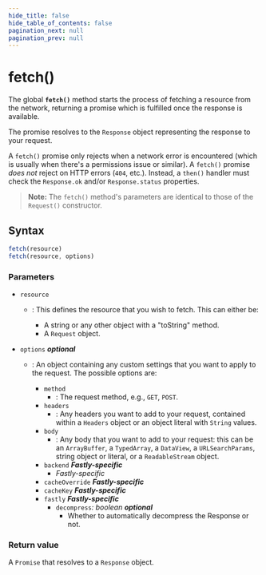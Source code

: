 ```yaml
---
hide_title: false
hide_table_of_contents: false
pagination_next: null
pagination_prev: null
---
```

# fetch()

The global **`fetch()`** method starts the process of fetching a
resource from the network, returning a promise which is fulfilled once the response is
available.

The promise resolves to the `Response` object
representing the response to your request.

A `fetch()` promise only rejects when a
network error is encountered (which is usually when there's a permissions issue or
similar). A `fetch()` promise _does
not_ reject on HTTP errors (`404`, etc.). Instead, a
`then()` handler must check the `Response.ok` and/or
`Response.status` properties.

> **Note:** The `fetch()` method's parameters are identical to
> those of the `Request()` constructor.

## Syntax

```js
fetch(resource)
fetch(resource, options)
```

### Parameters

- `resource`

  - : This defines the resource that you wish to fetch. This can either be:

    - A string or any other object with a "toString" method.
    - A `Request` object.

- `options` _**optional**_

  - : An object containing any custom settings that you want to apply to the request. The
    possible options are:

    - `method`
      - : The request method, e.g., `GET`, `POST`.
    - `headers`
      - : Any headers you want to add to your request, contained within a
        `Headers` object or an object literal with `String`
        values.
    - `body`
      - : Any body that you want to add to your request: this can be an `ArrayBuffer`, a `TypedArray`, a `DataView`, a `URLSearchParams`, string object or literal, or a `ReadableStream` object.
    - `backend` _**Fastly-specific**_
      - *Fastly-specific*
    - `cacheOverride` _**Fastly-specific**_
    - `cacheKey` _**Fastly-specific**_
    - `fastly` _**Fastly-specific**_
      - `decompress`_: boolean_ _**optional**_
        - Whether to automatically decompress the Response or not.

### Return value

A `Promise` that resolves to a `Response` object.

